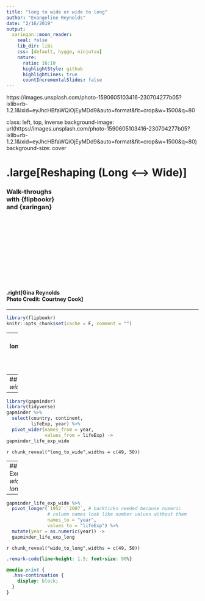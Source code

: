 ```yaml
---
title: "long to wide or wide to long"
author: "Evangeline Reynolds"
date: "2/16/2019"
output:
  xaringan::moon_reader:
    seal: false
    lib_dir: libs
    css: [default, hygge, ninjutsu]
    nature:
      ratio: 16:10
      highlightStyle: github
      highlightLines: true
      countIncrementalSlides: false
---
```



https://images.unsplash.com/photo-1590605103416-230704277b05?ixlib=rb-1.2.1&ixid=eyJhcHBfaWQiOjEyMDd9&auto=format&fit=crop&w=1500&q=80


class: left, top, inverse
background-image: url(https://images.unsplash.com/photo-1590605103416-230704277b05?ixlib=rb-1.2.1&ixid=eyJhcHBfaWQiOjEyMDd9&auto=format&fit=crop&w=1500&q=80)
background-size: cover

# .large[Reshaping (Long <--> Wide)]
### Walk-throughs <br>with {flipbookr}<br>and {xaringan}

<br>
<br>
<br>
<br>
<br>
<br>
<br>
<br>
<br>
<br>

#### .right[Gina Reynolds<br>Photo Credit: Courtney Cook]


---

```r
library(flipbookr)
knitr::opts_chunk$set(cache = F, comment = "")
```

---
name: longtowideandback
## Exercise: *spread data, gather data*

Sometimes, we need to transform the shape of our data.  The wide form of data is an efficient way to store data - especially time-series data.  However, we often need data in a long for for data analysis, so shape transformations are important.  



---
## Exercise: *long to wide*

---

```r
library(gapminder)
library(tidyverse)
gapminder %>% 
  select(country, continent, 
         lifeExp, year) %>% 
  pivot_wider(names_from = year, 
              values_from = lifeExp) ->
gapminder_life_exp_wide 
```


`r chunk_reveal("long_to_wide",widths = c(49, 50))`

---
## Exercise: *wide to long*

---


```r
gapminder_life_exp_wide %>% 
  pivot_longer(`1952`:`2007`, # backticks needed because numeric
               # column names look like number values without them
               names_to = "year", 
               values_to = "lifeExp") %>% 
  mutate(year = as.numeric(year)) ->
  gapminder_life_exp_long 
```


`r chunk_reveal("wide_to_long",widths = c(49, 50))`

```css

.remark-code{line-height: 1.5; font-size: 90%}

@media print {
  .has-continuation {
    display: block;
  }
}
```







